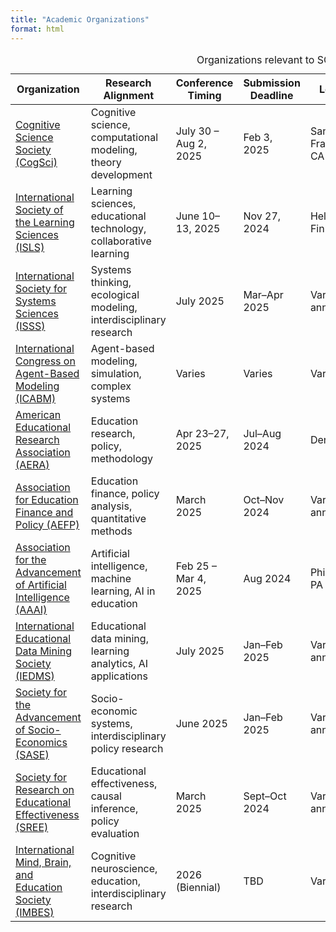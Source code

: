 ```yaml
---
title: "Academic Organizations"
format: html
---
```


| Organization | Research Alignment | Conference Timing | Submission Deadline | Location | Annual Dues | Primary Journal | Impact Factor |
|--------------|--------------------|-------------------|---------------------|----------|-------------|-----------------|---------------|
| [Cognitive Science Society (CogSci)](https://cognitivesciencesociety.org) | Cognitive science, computational modeling, theory development | July 30 – Aug 2, 2025 | Feb 3, 2025 | San Francisco, CA | Regular: $105; Student: $55 | [Cognitive Science](https://onlinelibrary.wiley.com/journal/15516709) | 2.3 |
| [International Society of the Learning Sciences (ISLS)](https://www.isls.org) | Learning sciences, educational technology, collaborative learning | June 10–13, 2025 | Nov 27, 2024 | Helsinki, Finland | Regular: $100; Student: $50 | [Journal of the Learning Sciences](https://www.tandfonline.com/journals/hlns20) | 4.0 |
| [International Society for Systems Sciences (ISSS)](https://www.isss.org) | Systems thinking, ecological modeling, interdisciplinary research | July 2025 | Mar–Apr 2025 | Varies annually | Regular: $150; Student: $50 | [Systems Research and Behavioral Science](https://onlinelibrary.wiley.com/journal/10991743) | 1.6 |
| [International Congress on Agent-Based Modeling (ICABM)](https://www.icabm.org) | Agent-based modeling, simulation, complex systems | Varies | Varies | Varies | Regular: $100; Student: $50 | [Journal of Artificial Societies and Social Simulation](https://jasss.soc.surrey.ac.uk) | 2.0 |
| [American Educational Research Association (AERA)](https://www.aera.net) | Education research, policy, methodology | Apr 23–27, 2025 | Jul–Aug 2024 | Denver, CO | Regular: $250; Student: $75 | [Educational Researcher](https://journals.sagepub.com/home/edr) | 5.0 |
| [Association for Education Finance and Policy (AEFP)](https://aefpweb.org) | Education finance, policy analysis, quantitative methods | March 2025 | Oct–Nov 2024 | Varies annually | Regular: $150; Student: $50 | [Education Finance and Policy](https://direct.mit.edu/edfp) | 2.1 |
| [Association for the Advancement of Artificial Intelligence (AAAI)](https://aaai.org) | Artificial intelligence, machine learning, AI in education | Feb 25 – Mar 4, 2025 | Aug 2024 | Philadelphia, PA | Regular: $125; Student: $50 | [AI Magazine](https://www.aaai.org/Magazine/magazine.php) | 1.7 |
| [International Educational Data Mining Society (IEDMS)](https://educationaldatamining.org) | Educational data mining, learning analytics, AI applications | July 2025 | Jan–Feb 2025 | Varies annually | Regular: $100; Student: $50 | [Journal of Educational Data Mining](https://jedm.educationaldatamining.org) | 1.5 |
| [Society for the Advancement of Socio-Economics (SASE)](https://sase.org) | Socio-economic systems, interdisciplinary policy research | June 2025 | Jan–Feb 2025 | Varies annually | Regular: $150; Student: $50 | [Socio-Economic Review](https://academic.oup.com/ser) | 3.2 |
| [Society for Research on Educational Effectiveness (SREE)](https://www.sree.org) | Educational effectiveness, causal inference, policy evaluation | March 2025 | Sept–Oct 2024 | Varies annually | Regular: $200; Student: $75 | [Journal of Research on Educational Effectiveness](https://www.tandfonline.com/journals/uree20) | 2.9 |
| [International Mind, Brain, and Education Society (IMBES)](https://imbes.org) | Cognitive neuroscience, education, interdisciplinary research | 2026 (Biennial) | TBD | Varies | Regular: $100; Student: $50 | [Mind, Brain, and Education](https://onlinelibrary.wiley.com/journal/1751228x) | 2.5 |
: Organizations relevant to SCALES